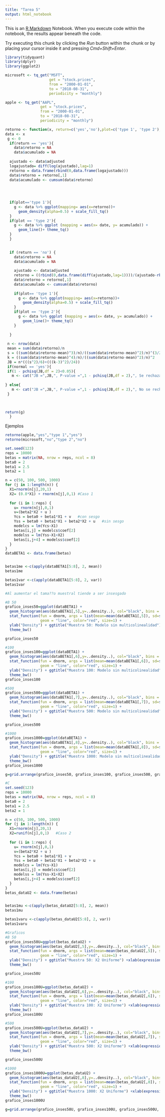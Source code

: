 ```yaml
---
title: "Tarea 5"
output: html_notebook
---
```


This is an [R Markdown](http://rmarkdown.rstudio.com) Notebook. When you execute code within the notebook, the results appear beneath the code. 

Try executing this chunk by clicking the *Run* button within the chunk or by placing your cursor inside it and pressing *Cmd+Shift+Enter*. 

```r
library(tidyquant)
library(dplyr)
library(ggplot2)

```

```r
microsoft <- tq_get("MSFT",
                    get = "stock.prices",
                    from = "2000-01-01",
                    to = "2018-08-31",
                    periodicity = "monthly")

apple <- tq_get("AAPL",
                get = "stock.prices",
                from = "2000-01-01",
                to = "2018-08-31",
                periodicity = "monthly")

```


```r
retorno <- function(x, return=c('yes','no'),plot=c('type 1', 'type 2'), normal =c('yes','no')) {
data <- x
 g <- 0
  if(return == 'yes'){
    data$retorno = NA
    data$acumulado = NA
    
  ajustado <- data$adjusted 
  logajustado= diff(log(ajustado),lag=1)
  retorno = data.frame(rbind(0,data.frame(logajustado)))
  data$retorno = retorno[,1]
  data$acumulado <- cumsum(data$retorno)
    
  
  

  if(plot=='type 1'){
    g <- data %>% ggplot(mapping= aes(x=retorno))+
      geom_density(alpha=0.5) + scale_fill_tq() 
  }
  if(plot == 'type 2'){
    g <- data %>% ggplot (mapping = aes(x= date, y= acumulado)) +
      geom_line()+ theme_tq()
  }
  }
  

  if (return == 'no') {
    data$retorno = NA
    data$acumulado = NA
    
    ajustado <- data$adjusted 
    retorno = ((rbind(0,data.frame(diff(ajustado,lag=1))))/(ajustado-rbind(0,data.frame(diff(ajustado,lag=1)))))
    data$retorno = retorno[,1]
    data$acumulado <- cumsum(data$retorno)
    
    if(plot== 'type 1'){
      g <- data %>% ggplot(mapping= aes(x=retorno))+
        geom_density(alpha=0.5) + scale_fill_tq() 
    }
    if(plot == 'type 2'){
      g <- data %>% ggplot (mapping = aes(x= date, y= acumulado)) +
        geom_line()+ theme_tq()
    }
  
  }
  
 n <- nrow(data)
 mean = sum(data$retorno)/n
 s = ((sum(data$retorno-mean)^3)/n)/((sum(data$retorno-mean)^2)/n)^(3/2)
 k = ((sum(data$retorno-mean)^4)/n)/((sum(data$retorno-mean)^2)/n)^2
 JB = n*(((s^2)/6)+(((k-3)^2)/24))
 if(normal == 'yes'){
 if(1 - pchisq(JB,df = 2)<0.05){
   m <- cat("JB =",JB,", P-value =",1 - pchisq(JB,df = 2),", Se rechaza la hipotesis nula de normalidad")
 
} else{
   m <- cat("JB =",JB,", P-value =",1 - pchisq(JB,df = 2),", No se rechaza la hipotesis nula de normalidad")}
 }
 
 

return(g)
  }

```


Ejemplos
```r
retorno(apple,"yes","type 1","yes")
retorno(microsoft,"no","type 2","no")
```


```r
set.seed(123)
reps = 10000
betas = matrix(NA, nrow = reps, ncol = 8)
beta0 = 2
beta1 = 2.5
beta2 = 1

n = c(50, 100, 500, 1000) 
for (j in 1:length(n)) {
  X1=rnorm(n[j],20,1)
  X2= (0.8*X1) + rnorm(n[j],0,1) #Caso 1
  
  for (i in 1:reps) {
    u= rnorm(n[j],0,1)
    v=(beta2*X2 + u )
    Ycs = beta0 + beta1*X1 + v   #con sesgo
    Yss = beta0 + beta1*X1 + beta2*X2 + u   #sin sesgo
    modelcs = lm(Ycs~X1)  
    betas[i,j] = modelcs$coef[2]
    modelss = lm(Yss~X1+X2) 
    betas[i,j+4] = modelss$coef[2]
  }
}
dataBETA1 <- data.frame(betas)


betas1me <-c(apply(dataBETA1[5:8], 2, mean))
betas1me

betas1var <-c(apply(dataBETA1[5:8], 2, var))
betas1var

#Al aumentar el tama??o muestral tiende a ser insesgado 

#B 50
grafico_inses50=ggplot(dataBETA1) + 
  geom_histogram(aes(dataBETA1[,5],y=..density..), col="black", bins = 30) +
  stat_function(fun = dnorm, args = list(mean=mean(dataBETA1[,5]), sd=sd(dataBETA1[,5])),
                geom = "line", color="red", size=1) +
  ylab("Density") + ggtitle("Muestra 50: Modelo sin multicolinealidad") +xlab(expression(hat(beta)[1])) +
  theme_bw()

grafico_inses50

#100
grafico_inses100=ggplot(dataBETA1) + 
  geom_histogram(aes(dataBETA1[,6],y=..density..), col="black", bins = 30) +
  stat_function(fun = dnorm, args = list(mean=mean(dataBETA1[,6]), sd=sd(dataBETA1[,6])),
                geom = "line", color="red", size=1) +
  ylab("Density") + ggtitle("Muestra 100: Modelo sin multicolinealidad") +xlab(expression(hat(beta)[1])) +
  theme_bw()
grafico_inses100

#500
grafico_inses500=ggplot(dataBETA1) + 
  geom_histogram(aes(dataBETA1[,7],y=..density..), col="black", bins = 30) +
  stat_function(fun = dnorm, args = list(mean=mean(dataBETA1[,7]), sd=sd(dataBETA1[,7])),
                geom = "line", color="red", size=1) +
  ylab("Density") + ggtitle("Muestra 500: Modelo sin multicolinealidad") +xlab(expression(hat(beta)[1])) +
  theme_bw()

grafico_inses500

#1000
grafico_inses1000=ggplot(dataBETA1) + 
  geom_histogram(aes(dataBETA1[,8],y=..density..), col="black", bins = 30) +
  stat_function(fun = dnorm, args = list(mean=mean(dataBETA1[,8]), sd=sd(dataBETA1[,8])),
                geom = "line", color="red", size=1) +
  ylab("Density") + ggtitle("Muestra 1000: Modelo sin multicolinealidad") +xlab(expression(hat(beta)[1])) +
  theme_bw()
grafico_inses1000

g=grid.arrange(grafico_inses50, grafico_inses100, grafico_inses500, grafico_inses1000, ncol=2)

#C 
set.seed(123)
reps = 10000
betas = matrix(NA, nrow = reps, ncol = 8)
beta0 = 2
beta1 = 2.5
beta2 = 1

n = c(50, 100, 500, 1000)
for (j in 1:length(n)) {
  X1=rnorm(n[j],20,1)
  X2=runif(n[j],0,1)   #Caso 2
  
  for (i in 1:reps) {
    u= rnorm(n[j],0,1)
    v=(beta2*X2 + u )
    Ycs = beta0 + beta1*X1 + v 
    Yss = beta0 + beta1*X1 + beta2*X2 + u
    modelcs = lm(Ycs~X1)  
    betas[i,j] = modelcs$coef[2]
    modelss = lm(Yss~X1+X2) 
    betas[i,j+4] = modelss$coef[2]
  }
}
betas_dataU2 <- data.frame(betas)


betas1mu <-c(apply(betas_dataU2[5:8], 2, mean))
betas1mu

betas1varu <-c(apply(betas_dataU2[5:8], 2, var))
betas1varu

#Graficos
#B 50
grafico_inses50U=ggplot(betas_dataU2) + 
  geom_histogram(aes(betas_dataU2[,5],y=..density..), col="black", bins = 30) +
  stat_function(fun = dnorm, args = list(mean=mean(betas_dataU2[,5]), sd=sd(betas_dataU2[,5])),
                geom = "line", color="red", size=1) +
  ylab("Density") + ggtitle("Muestra 50: X2 Uniforme") +xlab(expression(hat(beta)[1])) +
  theme_bw()

grafico_inses50U

#100
grafico_inses100U=ggplot(betas_dataU2) + 
  geom_histogram(aes(betas_dataU2[,6],y=..density..), col="black", bins = 30) +
  stat_function(fun = dnorm, args = list(mean=mean(betas_dataU2[,6]), sd=sd(betas_dataU2[,6])),
                geom = "line", color="red", size=1) +
  ylab("Density") + ggtitle("Muestra 100: X2 Uniforme") +xlab(expression(hat(beta)[1])) +
  theme_bw()
grafico_inses100U

#500
grafico_inses500U=ggplot(betas_dataU2) + 
  geom_histogram(aes(betas_dataU2[,7],y=..density..), col="black", bins = 30) +
  stat_function(fun = dnorm, args = list(mean=mean(betas_dataU2[,7]), sd=sd(betas_dataU2[,7])),
                geom = "line", color="red", size=1) +
  ylab("Density") + ggtitle("Muestra 500: X2 Uniforme") +xlab(expression(hat(beta)[1])) +
  theme_bw()

grafico_inses500U

#1000
grafico_inses1000U=ggplot(betas_dataU2) + 
  geom_histogram(aes(betas_dataU2[,8],y=..density..), col="black", bins = 30) +
  stat_function(fun = dnorm, args = list(mean=mean(betas_dataU2[,8]), sd=sd(betas_dataU2[,8])),
                geom = "line", color="red", size=1) +
  ylab("Density") + ggtitle("Muestra 1000: X2 Uniforme") +xlab(expression(hat(beta)[1])) +
  theme_bw()
grafico_inses1000U

g=grid.arrange(grafico_inses50U, grafico_inses100U, grafico_inses500U, grafico_inses1000U, ncol=2)



```

